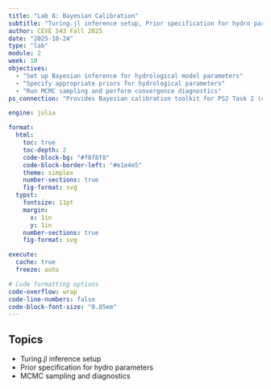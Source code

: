 ```yaml
---
title: "Lab 8: Bayesian Calibration"
subtitle: "Turing.jl inference setup, Prior specification for hydro parameters, MCMC sampling and diagnostics"
author: CEVE 543 Fall 2025
date: "2025-10-24"
type: "lab"
module: 2
week: 10
objectives:
  - "Set up Bayesian inference for hydrological model parameters"
  - "Specify appropriate priors for hydrological parameters"
  - "Run MCMC sampling and perform convergence diagnostics"
ps_connection: "Provides Bayesian calibration toolkit for PS2 Task 2 (calibrating model using MCMC and validating against observations)"

engine: julia

format:
  html:
    toc: true
    toc-depth: 2
    code-block-bg: "#f8f8f8"
    code-block-border-left: "#e1e4e5"
    theme: simplex
    number-sections: true
    fig-format: svg
  typst:
    fontsize: 11pt
    margin: 
      x: 1in
      y: 1in
    number-sections: true
    fig-format: svg

execute: 
  cache: true
  freeze: auto

# Code formatting options
code-overflow: wrap
code-line-numbers: false
code-block-font-size: "0.85em"
---
```


## Topics

- Turing.jl inference setup
- Prior specification for hydro parameters
- MCMC sampling and diagnostics

